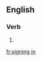 ==English==

===Verb===
{{head|en|present participle}}

# {{present participle of|sign in|lang=en}}

[[fr:signing in]]